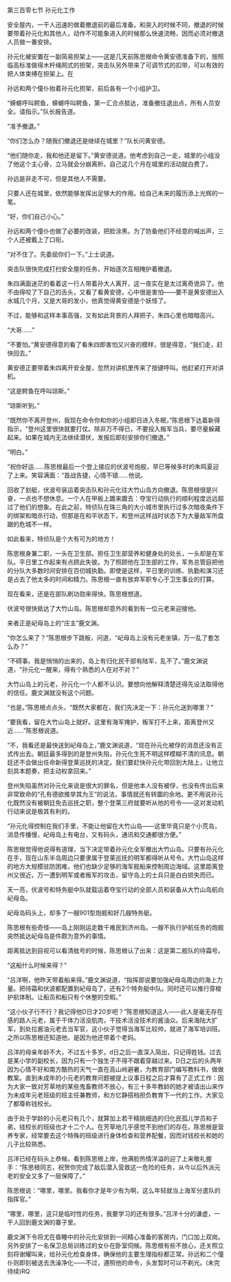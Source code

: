 

第三百零七节 孙元化工作

安全屋内，一干人迅速的做着撤退前的最后准备。和突入的时候不同，撤退的时候要带着孙元化和其他人，动作不可能象进入的时候那么快速流畅，因而必须对撤退人员做一番安排。

孙元化被安置在一副简易担架上――这是几天前陈思根命令黄安德准备下的，按照临高标准做得木杆绳网式的担架，突击队另外带来了可调节式的扣带，可以有效的把人体束缚在担架上。在

孙远和两个僮仆抬着孙元化担架，前后各有一个小组护卫。

“蝾螈呼叫鳄鱼，蝾螈呼叫鳄鱼，第一汇合点抵达，准备撤往退出点，所有人员安全。请指示。”队长报告道。

“准予撤退。”

“你们怎么办？随我们撤退还是继续在城里？”队长问黄安德。

“他们随你走，我和他还是留下。”黄安德说道。他考虑到自己一走，城里的小组没了他这个主心骨，立马就会分崩离析。自己这几个月在城里的活动就白费了。

孙远是非走不可，但是其他人不需要。

只要人还在城里，依然能够发挥出足够大的作用。给自己未来的履历添上光辉的一笔。

“好，你们自己小心。”

孙远和两个僮仆也做了必要的改装，把脸涂黑。为了防备他们不经意的喊出声，三个人还被戴上了口衔。

“对不住了。先委屈你们一下。”上士说道。

突击队很快完成打扫安全屋的任务，开始逐次互相掩护着撤退。

朱四满面迷茫的看着这一行人带着孙大人离开，这一夜实在是太过离奇诡异了。他不由得咬了下自己的舌头，又看了看黄安德，心中很是害怕――要不是黄安德出入水城几个月，又是大哥的发小，他真觉得黄安德是个妖怪了。

不过，能够和这样本事高强，又有如此背景的人拜把子，朱四心里也暗暗高兴。

“大哥……”

“不要怕。”黄安德得意的看了看朱四即害怕又兴奋的模样，很是得意，“我们走，赶快回去。”

黄安德正要带着朱四离开安全屋，忽然对讲机里传来了按键呼叫。他赶紧打开对讲机。

“这是鳄鱼在呼叫琼斯。”

“琼斯听到。”

“既然你不离开登州，我现在命令你和你的小组即日进入冬眠，”陈思根下达着新得指示，“登州这里很快就要打仗。除非万不得已，不要投入叛军当兵，要尽量躲藏起来。如果在城内无法继续潜伏，发报后即刻安排你们撤退。”

“明白。”

“祝你好运……陈思根最后一个登上接应的伏波号炮舰，早已等候多时的朱鸣夏迎了上来。笑容满面：“首战告捷，心情不错……他说。

回收了划艇，伏波号装运着突击队和孙元化往大竹山岛方向撤退。陈思根很是兴奋，一点也不想休息。一个人在甲板上踱来踱去：夺宝行动执行的顺利程度远远超过了他们的想象。在此之前，特侦队在珠三角的大小城市里执行过多次暗夜条件下的绑架和暗杀行动，但那是在和平状态下，和登州这样战时状态下为大量敌军所盘踞的危城不一样。

如此看来，特侦队是个大有可为的地方！

陈思根身兼二职，一头在卫生部。担任卫生部营养和健身处的处长，一头却是在军队。平日里工作起来有点顾此失彼。为了照顾他在卫生部的工作，军务总管庭把他的分队大多数时间安排在百仞城执勤。即使是这样，平日里的训练、执勤和演习还是占去了他太多的时间和精力。陈思根一直有放弃军职专心于卫生事业的打算。

现在看来，还是在部队刷功勋来得快。陈思根想道。

伏波号很快抵达了大竹山岛。陈思根却意外的看到有一位元老来迎接他。

来者正是屺母岛上的“庄主”鹿文渊。

“你怎么来了？”陈思根步下跳板，问道，“屺母岛上没有元老坐镇，万一乱了套怎么办？”

“不碍事。我是悄悄的出来的，岛上有归化民干部有陆军，乱不了。”鹿文渊说道，“孙元化一醒来，得有个熟悉的人在对不对？”

大竹山岛上的元老，孙元化一个人都不认识。要想向他解释清楚还得先设法取得他的信任。鹿文渊就没有这个问题。

“也是。”陈思根点点头，“既然大家都在，我们先决定一下：孙元化送到哪里？”

“要我看，留在大竹山岛上就好。这里有海军掩护，叛军打不上来，距离登州又近……”陈思根说道。

“不，我看还是最快送到屺母岛上，”鹿文渊说道，“现在孙元化被俘的消息还没有正式传出去。朝廷最多得到的是登州失陷，孙元化生死不明这样模糊不清的讯息。朝廷还不会做出任命新得登莱巡抚的决定。我们要赶快孙元化带回到大陆上，让他立刻具本题奏，把主动权拿回来。”

登州失陷虽然对孙元化来说是很大的罪名，但是他本人没有被俘，也没有传出后来非常致命的“孔有德欲推举其为王”的说法，事情就还有转圜的余地。更不用说孙元化既然没有被朝廷免去巡抚之职，整个登莱三府就要听从他的号令――这对发动机行动来说是极其有利的。

“孙元化得控制在我们手里，不能让他留在大竹山岛――这里毕竟只是个小荒岛，消息传播慢，屺母岛上有电台，又有码头，通讯和交通都很方便。”

陈思根觉得他说得有道理，当下决定带着孙元化全军撤出大竹山岛。只要有孙元化在手，现在山东半岛周边只要隶属于登莱巡抚的明军都得听从号令。大竹山岛这样的地方大规模驻防困难，他们也缺少足够的海军舰船来控制周边海域。这里距离登州又很近，万一遭到明军或者叛军的攻击，留守岛上的士兵只是白白损失而已。

天一亮，伏波号和特务艇中队就载运着夺宝行动的全部人员和装备从大竹山岛航向屺母岛。

屺母岛码头上，却多了一艘901型炮舰和好几艘特务艇。

陈思根有些奇怪――岛上刚刚运走数千难民到济州岛。一艘不执行护航任务的炮舰突然抵达屺母岛是件颇为意外的事情。

距离抵达到目视可以看清舷号的时候，陈思根认了出来：这是第二舰队的待霜号。

“这船什么时候来得？”

“吕洋啊，他昨天带着船来得。”鹿文渊说道，“指挥部说要加强屺母岛周边的海上力量。把待霜和伏波都配置到屺母岛了，还有2个特务艇中队。同时还可以推行穿梭护航体制。让船员和船只有个休整的空暇。”

“这小伙子行不行？我记得他D日才20岁吧？”陈思根知道这人――此人是毫无存在感的路人元老，属于干体力活没肌肉，干技术活没技术的酱油众。后来海陆大扩军，到处拉酱油元老去当军官，这小伙子觉得当海军比较帅，就进了海军培训班。之所以陈思根还知道他，是因为他还带着个老妈。

吕洋的母亲年龄不大，不过五十多岁。d日之后一直深入简出，只记得姓钱。过去是某小学的副校长，因为只有一个独生子不得不跟着穿越过来。D日之后的头两年因为心情不好和南方酷热的天气一直在高山岭避暑，为教育部门编写教科书，做做教案。直到未成年的小元老的教育问题被提上议事日程之后才算有了正式工作：因为大家一致对芳草地的某些鬼畜教师不放心，有三十多年教龄的她才被请出山来作为未成年元老班级的班主任兼教师，和方忆静搭档担负教育下一代的工作。大家见了都尊称钱校长。

由于处于学龄的小元老只有几个，就算加上若干精挑细选的归化民孤儿学员和子弟，钱校长的班级也才十二个人。在芳草地几乎感觉不到他们的存在。陈思根是营养专家，经常要去这个特殊的班级进行身体检查和营养配餐，因而对钱校长和她的儿子比较熟悉。

吕洋已经在码头上恭候。看到陈思根上岸，他满脸热情洋溢的迎了上来敬礼握手：“陈思根同志，祝贺你完成了敌后潜入营救这一危险的任务，从今以后外派元老的安全又多了一层保障了。”

陈思根说：“哪里，哪里。我看你才是年少有为啊，这么年轻就当上海军分遣队的指挥官。”

“哪里，哪里，这只是临时性的任务，我要学习的还有很多。”吕洋十分的谦虚，一干人回到鹿文渊的寨子里。

鹿文渊下令将尤在昏睡中的孙元化安排到一间精心准备的客房内，门口加上双岗。另外安排了一名保卫总局训练过的女仆在卧室伺候。陈思根有些不放心，还关照立刻将谢耀叫来，给孙元化检查身体，确保他的主要生理指标都正常。孙远和二个僮仆则即刻被送去洗澡净化――不过，遵照他的命令，头发暂时可以不剃光。(未完待续)RQ

